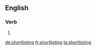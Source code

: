 ==English==

===Verb===
{{head|en|present participle}}

# {{present participle of|shortlist|lang=en|nocat=1}}

[[de:shortlisting]]
[[fr:shortlisting]]
[[ta:shortlisting]]